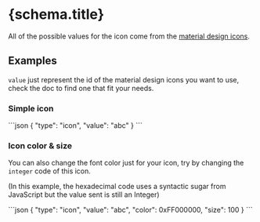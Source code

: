 
# {schema.title}

All of the possible values for the icon come from the [material design icons](https://api.flutter.dev/flutter/material/Icons-class.html#constants).

## Examples

`value` just represent the id of the material design icons you want to use, check the doc to find one that fit your needs.

### Simple icon

<CodeBlock>
```json
{
    "type": "icon",
    "value": "abc"
}
```
</CodeBlock>

### Icon color & size
You can also change the font color just for your icon, try by changing the `integer` code of this icon.

(In this example, the hexadecimal code uses a syntactic sugar from JavaScript but the value sent is still an Integer)

<CodeBlock>
```json
{
    "type": "icon",
    "value": "abc",
    "color": 0xFF000000,
    "size": 100
}
```
</CodeBlock>

<PropertyTable schema={schema}/>
